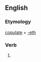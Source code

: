 ==English==

===Etymology===
[[copulate]] + [[-eth]]

===Verb===
{{infl|en|verb form}}

# {{archaic third-person singular of|copulate}}